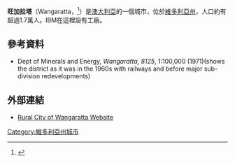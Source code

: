 {{Infobox Australian place| type = city
| name         = Wangaratta 
| state        = vic
| image        = WingsOverWangaratta.jpg
| caption      = 
| latd  =36  |latm =21 |lats  =30
| longd =146 |longm =18 |longs =45
| pushpin_map_caption = 在維多利亞州的位置
| pop          = {{formatnum:17377}}| pop_year = 2011
| pop_footnotes = <ref name="abs">{{Census 2011 AUS | id = POA3677 | name = Wangaratta (Urban Centre/Locality) | quick = on}}</ref>
| maxtemp  = 22.1
| mintemp  = 7.5
| rainfall = 620.9
| poprank      = 
| density      = 
| est          = 
| area         = 
| timezone     = [[UTC10|AEST]]
| utc          = +10
| timezone-dst = [[UTC11|AEST]]
| utc-dst      = +11
| lga          = [[Rural_City_of_Wangaratta|Rural City of Wangaratta]]
| county       = [[County_of_Moira|Moira]], [[County_of_Delatite|Delatite]], [[County_of_Bogong|Bogong]]
| stategov     = [[Electoral_district_of_Ovens_Valley|Ovens Valley]]
| fedgov       = [[Division_of_Indi|Indi]]
| dist1        = 230
| location1    = Melbourne
}}
'''旺加拉塔'''（Wangaratta，{{IPAc-en|w|æ|ŋ|ɡ|ə|ˈ|r|æ|t|ə}}<ref>{{Citation | title = Macquarie ABC Dictionary | publisher = The Macquarie Library Pty Ltd | year = 2003 | page = 1111 | isbn = 1-876429-37-2}}</ref>）是[[澳大利亞|澳大利亞]]的一個城市，位於[[維多利亞州|維多利亞州]]，人口約有超過1.7萬人。IBM在這裡設有工廠。
== 參考資料 ==
{{reflist}}
* Dept of Minerals and Energy, ''Wangaratta, 8125'', 1:100,000 (1971)(shows the district as it was in the 1960s with railways and before major sub-division redevelopments)
==外部連結==
{{commons category|Wangaratta, Victoria}}
* [http://www.wangaratta.vic.gov.au/ Rural City of Wangaratta Website] {{Wayback|url=http://www.wangaratta.vic.gov.au/ |date=20210123054139 }}
[[Category:維多利亞州城市|Category:維多利亞州城市]]